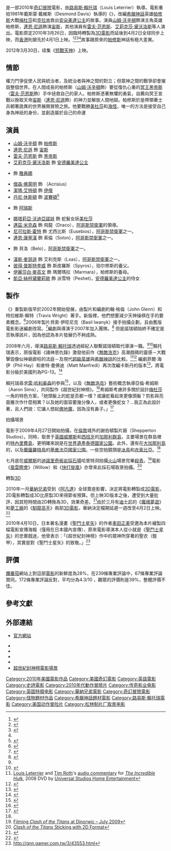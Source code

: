 {{noteTA
|G1=Movie
|G2=Show
}}
{{Infobox Film
| name           = 超世紀封神榜
| original_name  = ''Clash of the Titans''
| image          = Clashofthetitansremakeposter1.jpg
| caption        = 電影海報
| director       = [[路易斯·賴托瑞|路易斯·賴托瑞]]
| producer       = 貝索·伊旺尼克<br />凱文·德拉諾<br />[[理查·賽納克|理查·賽納克]]
| writer         = 崔維斯·畢奇漢<br />菲爾·海伊<br />麥特·曼佛迪
| narrator       = 
| starring       = [[山姆·沃辛頓|山姆·沃辛頓]]<br />[[雷夫·范恩斯|雷夫·范恩斯]]<br />[[連恩·尼遜|連恩·尼遜]]<br />[[艾莉克莎·黛沃洛斯|艾莉克莎·黛沃洛斯]]
| music          = [[克雷格·阿姆斯壯|克雷格·阿姆斯壯]]
| cinematography = 小彼得·曼西茲
| editing        = 文生·塔貝隆<br />大衛·佛里曼
| studio         = [[傳奇影業|傳奇影業]]<br />Thunder Road Film<br />[[理查·賽納克|賽納克公司]]
| distributor    = [[華納兄弟|華納兄弟]]
| released       = （香港）[[2010年4月|2010年4月1日]]
| runtime        = 108分鐘
| country        = [[美国电影|美国]]<br />[[英国电影|英国]]
| language       = [[英語|英語]]
| budget         = 1.25亿美元
| gross          = 4.93亿美元
| preceded_by    = 
| followed_by    = [[怒戰天神|怒戰天神]]
| cn_name        = 诸神之战
| hk_name        = 人‧神‧魔戰
| tw_name        = 超世紀封神榜
}}

{{作品名稱|name=''Clash of the Titans''|hk=人‧神‧魔戰|tw=超世紀封神榜|cn=诸神之战}}是一部2010年[[奇幻|奇幻]][[冒險|冒險]]電影，由[[路易斯·賴托瑞|路易斯·賴托瑞]]（Louis Leterrier）執導。電影重拍1981年戴斯蒙·戴維斯（Desmond Davis）執導的《{{link-en|諸神恩仇錄|Clash of the Titans (1981 film)}}》，改編[[希臘神話|希臘神話]]英雄[[珀耳修斯|帕修斯]]大戰[[梅杜莎|梅杜莎]]和[[克拉肯|克拉肯]]救出[[安德洛墨達|安朵美達公主]]的故事。演員[[山姆·沃辛頓|山姆·沃辛頓]]飾演主角英雄帕修斯，[[連恩·尼遜|連恩·尼遜]]飾演[[宙斯|宙斯]]，其他演員有[[雷夫·范恩斯|雷夫·范恩斯]]、[[艾莉克莎·黛沃洛斯|艾莉克莎·黛沃洛斯]]等人演出。電影原定2010年3月26日，因臨時轉製為[[3D電影|3D電影]]而延後到4月2日全球同步上映，而[[香港|香港]]則搶先於4月1日上映。<ref name="BW 2009-04">{{cite web|title=''Clash of the Titans'' Commences Production for Warner Bros. Pictures and Legendary Pictures|publisher=Business Wire|date=April 25, 2009|url=http://www.businesswire.com/portal/site/google/?ndmViewId=news_view&newsId=20090424005643&newsLang=en|accessdate=December 31, 2009}}</ref><ref name="BD 2009-10">{{cite web|url=http://www.bloody-disgusting.com/news/17571|title=Medusa's Head Hiding Within Perseus' Sack? Three Blind Witches!|date=October 2, 2009|publisher=Bloody-disgusting.com|accessdate=December 31, 2009}}</ref><ref name="DC 2009-10">{{cite web|url=http://www.dreadcentral.com/news/33834/new-clash-titans-remake-stills|title=New ''Clash of the Titans'' Remake Stills|date=October 2, 2009|publisher=Dreadcentral.com|accessdate=December 31, 2009}}</ref><ref name=3D/>故事跟原來的[[帕修斯|帕修斯]]神話有極大差異。

2012年3月30日，续集《[[怒戰天神|怒戰天神]]》上映。

== 情節 ==
權力鬥爭促使人民與統治者，及統治者與神之間的對立；但眾神之間的戰爭卻會摧毀整個世界。在人間成長的帕修斯（[[山姆·沃辛頓|山姆·沃辛頓]]飾）要從復仇心重的[[冥王|冥王]][[黑帝斯|黑帝斯]]（[[雷夫·范恩斯|雷夫·范恩斯]]飾）手中拯救自己的家人。帕修斯憑著無懼的勇氣，自薦向冥王宣戰以換取天帝[[宙斯|宙斯]]（[[連恩·尼遜|連恩·尼遜]]飾）的神力並解放人間地獄。帕修斯於是帶領著士兵朝著詭異的世界展開冒險之旅。他要戰勝[[美杜莎|美杜莎]]和[[挪威海怪|海怪]]，唯一的方法是接受自己身為神祇的身份，並創造屬於自己的命運

== 演員 ==
* [[山姆·沃辛頓|山姆·沃辛頓]] 飾 [[珀耳修斯|帕修斯]]
* [[連恩·尼遜|連恩·尼遜]] 飾 [[宙斯|宙斯]]
* [[雷夫·范恩斯|雷夫·范恩斯]] 飾 [[黑帝斯|黑帝斯]]
* [[艾莉克莎·黛沃洛斯|艾莉克莎·黛沃洛斯]] 飾 [[安德洛墨達|安德羅美達公主]]
* {{link-en|依莎貝拉・米可|Izabella Miko}} 飾 [[雅典娜|雅典娜]]
* [[傑森·佛萊明|傑森·佛萊明]] 飾 {{link-en|亞克里西俄斯|Acrisius}}（Acrisius）
* [[潔瑪·艾特頓|潔瑪·艾特頓]] 飾 [[伊俄|伊俄]]
* [[丹尼·休斯頓|丹尼·休斯頓]] 飾 [[波賽頓|波賽頓]]<ref>{{cite news|author=Rene Rosa|title=Exclusive: Danny Huston To Play Poseidon In Clash Of The Titans Remake|work=UGO Networks|date=2009-04-28|url=http://movieblog.ugo.com/movies/exclusive-danny-huston-to-play-poseidon-in-clash-of-the-titans-remake|accessdate=2009-04-28}}</ref>
* {{link-en|塔梅爾·哈桑|Tamer Hassan}} 飾 [[阿瑞斯|阿瑞斯]]
* [[娜塔莉亞·沃迪亞諾娃|娜塔莉亞·沃迪亞諾娃]] 飾 蛇髮女妖[[美杜莎|美杜莎]]
* [[邁茲·米克森|邁茲·米克森]] 飾 飛龍（Draco），[[阿哥斯禁衛軍|阿哥斯禁衛軍]]的領導。
* [[尼可拉斯·霍特|尼可拉斯·霍特]] 飾 尤西比斯（Eusebios），[[阿哥斯禁衛軍|阿哥斯禁衛軍]]之一。
* [[連恩·康寧漢|連恩·康寧漢]] 飾 索倫（Solon），[[阿哥斯禁衛軍|阿哥斯禁衛軍]]之一。
* {{link-en|勞理·麥坎|Rory McCann}} 飾 貝洛（Belo），[[阿哥斯禁衛軍|阿哥斯禁衛軍]]之一。
* [[漢斯·麥瑟遜|漢斯·麥瑟遜]] 飾 艾利克斯（Lxas），[[阿哥斯禁衛軍|阿哥斯禁衛軍]]之一。
* [[彼得·普斯特李威|彼得·普斯特李威]] 飾 斯皮羅斯（Spyros），珀尔修斯的養父。
* [[伊麗莎白·麥高文|伊麗莎白·麥高文]] 飾 瑪爾瑪拉（Marmara），帕修斯的養母。
*[[凱亞·絲柯黛蘭莉歐|凱亞·絲柯黛蘭莉歐]] 飾 派雪特（Peshet)，[[安德洛墨達|安德羅美達公主]]的侍女

== 製作 ==
《{{link-en|諸神恩仇錄|Clash of the Titans (1981 film)}}》重製新版早於2002年開始發展，由製片{{link-en|亞當·史洛德|Adam Schroeder}}和編劇約翰·格倫（John Glenn）和特拉維斯·賴特（Travis Wright）著手。新版裡，他們想要減少天神操棋在手的要素概念。<ref>{{cite news|author=Michael Fleming|url=http://www.variety.com/article/VR1117867955.html?categoryid=3&cs=1|title=Col sends J. Lo to ''Shrink''|work=[[Variety_(magazine)|Variety]]|date=2002-06-03|accessdate=2008-11-08}}</ref>2006年製片貝索·伊旺尼克（Basil Iwanyk）接手拍攝企劃，且由舊版電影影迷編劇{{link-en|崔維斯·畢奇漢|Travis Beacham}}改寫。<ref>{{cite news|author=Pamela McClintock|url=http://www.variety.com/article/VR1117942286.html?categoryid=13&cs=1|title=Scribe goes to head of ''Clash'' at Warners|work=[[Variety_(magazine)|Variety]]|date=2006-04-30|accessdate=2008-11-08}}</ref>編劇{{link-en|勞倫斯·卡斯丹|Lawrence Kasdan}}與導演{{link-en|史蒂芬·諾瑞頓|Stephen Norrington}}于2007年加入團隊。<ref>{{cite news|author=Michael Fleming|url=http://www.variety.com/article/VR1117977672.html?categoryid=1238&cs=1|title=Norrington to direct ''Titans''|work=[[Variety_(magazine)|Variety]]|date=2007-12-13|accessdate=2008-11-08}}</ref> 
但是諾瑞頓始終不確定是否執導該片，因為他認為本片發展仍不夠成熟。

2008年六月，導演[[路易斯·賴托瑞|路易斯·賴托瑞]]透過經紀人聯繫諾瑞頓取代導演一職。<ref name=ecran/><ref>{{cite news|url=http://www.variety.com/article/VR1117988133.html?categoryid=13&cs=1|author=Michael Fleming|title=''Gods'' goes to war with ''Titans''|work=[[Variety_(magazine)|Variety]]|date=2008-06-26|accessdate=2008-11-08}}</ref>賴托瑞表示，原版電影《諸神恩仇錄》激發他前作《[[無敵浩克|無敵浩克]]》高潮戲碼的靈感－大戰擊毀像似神廟廊柱的法庭－及現代[[超級英雄|超級英雄]]與[[希臘神話|希臘神話]]的比較。<ref>[[Louis_Leterrier|Louis Leterrier]] and [[Tim_Roth|Tim Roth]]'s [[audio_commentary|audio commentary]] for ''[[The_Incredible_Hulk_(film)|The Incredible Hulk]]'', 2008 DVD by [[Universal_Studios_Home_Entertainment|Universal Studios Home Entertainment]]</ref><ref>{{cite news | title = News Etc. | work = [[Empire_(magazine)|Empire]] | date = April 2008 | pages = 15–16}}</ref> 
編劇菲爾·海伊（Phil Hay）和麥特·曼佛迪（Matt Manfredi）再次改編卡斯丹的版本<ref>{{cite news|url=http://movieblog.ugo.com/index.php/movieblog/more/mike_richardson_on_dark_horses_upcoming_goodies_emily_the_strange_ripd_and_/|title=Mike Richardson on Dark Horse's Upcoming Goodies|publisher=[[UGO_Networks|UGO Networks]]|date=2008-11-12|accessdate=2009-01-17|deadurl=yes|archiveurl=https://web.archive.org/web/20131103085816/http://movieblog.ugo.com/index.php/movieblog/more/mike_richardson_on_dark_horses_upcoming_goodies_emily_the_strange_ripd_and_/|archivedate=2013-11-03}}</ref>，將電影分級於美國列為PG-13。<ref>{{cite news|author=Robert Sanchez|title=Exclusive Script Review: ''Clash of the Titans'' Remake!|work=IESB|date=2007-08-04|url=http://www.iesb.net/index.php?option=com_content&task=view&id=2988&Itemid=99|accessdate=2009-04-10}}</ref>

賴托瑞尋求[[雷·哈利豪森|雷·哈利豪森]]的參與<ref name=ecran>{{cite web|url=http://www.ecranlarge.com/article-details-9265.php|publisher=EcranLarge.com|title=Leterrier parle de son ''Choc des Titans''|date=2008-07-12|accessdate=2008-11-08}}</ref>，以及《[[無敵浩克|無敵浩克]]》藝術概念執導亞倫·希姆斯（Aaron Sims），共同製作《超世紀封神榜》。<ref>{{cite news|url=http://www.bloody-disgusting.com/news/19658|title=Interview: 'Clash of the Titans' Character Designer Aaron Sims|publisher=[[Bloody_Disgusting|Bloody Disgusting]]|date=2010-03-31|accessdate=2010-03-31}}</ref>希姆斯考慮許多關於設計[[梅杜莎|梅杜莎]]一角的特色方案，「她頭髮上的蛇是否都一樣？或讓蛇看起來更像頭髮？剪影與亮面層次作什麼相異？以及她的面容要幾分像人，或者更像蛇女？...我正為此設計著，且人們說：它讓人想起[[佛地魔|佛地魔]]，因為沒有鼻子。」<ref>{{cite news|author=Jennifer Vineyard|title=''Clash Of The Titans'' Designer Gives Medusa A Bad Hair Day For Remake|publisher=MTV Movies Blog|date=2008-10-27|url=http://moviesblog.mtv.com/2008/10/27/clash-of-the-titans-designer-gives-medusa-a-bad-hair-day-for-remake/|accessdate=2009-10-04|deadurl=yes|archiveurl=https://web.archive.org/web/20090926223545/http://moviesblog.mtv.com/2008/10/27/clash-of-the-titans-designer-gives-medusa-a-bad-hair-day-for-remake|archivedate=2009-09-26}}</ref> 

;拍攝場景
電影于2009年4月27日開始拍攝，在[[倫敦|倫敦]]城外的謝伯頓製片廠（Shepperton Studios）。同時，取景于[[英國|英國]][[威爾斯|威爾斯]]和[[西班牙|西班牙]]的[[加那利群島|加那利群島]]，主要場景在群島裡的[[特內里費島|特內里費島]]，更明確來說是在[[世界遺產|世界遺產]][[泰德國家公園|泰德國家公園]]。此外，還有在[[大加那利島|大加那利島]]的{{link-en|馬斯帕洛馬斯沙丘|Maspalomas Dunes}}，以及[[蘭薩羅特島|蘭薩羅特島]]的[[蒂曼法亞國家公園|蒂曼法亞國家公園]]。一些空拍鏡頭是[[冰島|冰島]]和[[衣索比亞|衣索比亞]]。<ref name="BW 2009-04"/>

七月底在[[威爾斯|威爾斯]]的[[迪諾里奇板岩採石場|迪諾里奇板岩採石場]]哈里特洞拍攝[[火山|火山]]場景完畢[[殺青|殺青]]。<ref>[http://www.aditnow.co.uk/community/viewtopic.aspx?t=3149&pid=1 Filming ''Clash of the Titans'' at Dinorwic – July 2009]</ref>電影《[[風雲際會|風雲際會]]》（Willow）和《[[快打旋風|快打旋風]]》亦曾來此採石場取景拍攝。<ref>[http://www.dreadcentral.com/news/35277/clash-titans-sticking-with-2d-format ''Clash of the Titans'' Sticking with 2D Format]</ref>

;轉製[[3D|3D]]
2010年一月[[華納兄弟|華納兄弟]]受到《[[阿凡達|阿凡達]]》全球賣座影響，決定將電影轉製成[[3D電影|3D電影]]，2D電影轉製成3D比原製3D來得節省預算。但上映3D版本之後，遭受到大量批評，因其短時間由2D轉換為3D，效果奇差。<ref>{{cite news|title=華納將在10天內決定《超世紀封神榜》是否3D化|work=影像日報|date=2010-01-21|url=http://mymovie.blogbus.com/logs/56754904.html|accessdate=2010-01-28|deadurl=yes|archiveurl=https://web.archive.org/web/20100124093650/http://mymovie.blogbus.com/logs/56754904.html|archivedate=2010-01-24}}</ref>由於三月有[[迪士尼|迪士尼]]的《[[魔境夢遊|魔境夢遊]]》和[[夢工廠|夢工廠]]的《[[馴龍高手|馴龍高手]]》兩部[[3D電影|3D電影]]，華納決定檔期延遲一週改至4月2日上映。<ref name=3D>{{cite news| title=《阿凡達》效應　未來兩集《哈利波特》也要變3D |work=今日新聞 |date=2010-01-28|url=http://www.nownews.com/2010/01/28/38-2563987.htm  |accessdate=2010-01-28}}</ref>

2010年4月10日，日本著名漫畫《[[聖鬥士星矢|聖鬥士星矢]]》的作者[[車田正美|車田正美]]受邀為本片繪製四幅電影宣傳海報（僅用在日本國內宣傳），原來電影導演本人從小就是《[[聖鬥士星矢|聖鬥士星矢]]》的忠實戲迷，他曾表示：「《超世紀封神榜》作中的眾神所穿著的聖衣（鎧甲），其實是對《聖鬥士星矢》的致敬。」<ref>http://gnn.gamer.com.tw/3/43553.html</ref>

==評價==
[[爛番茄|爛番茄]]網站上對這部[[電影|電影]]的新鮮度為28%，在239條專業評論中，67條專業評論贊同，172條專業評論反對，平均分為4.3/10 ，觀眾的評價則是39%，整體評價不佳。

== 參考文獻 ==
<div class="references-small">
<references></references>
</div>

== 外部連結 ==
* {{en}}[http://clash-of-the-titans.warnerbros.com/ 官方網站]
* {{imdb title|id=0800320|title=超世紀封神榜}}
* {{amg movie|id=427095|title=超世紀封神榜}}
* {{rotten-tomatoes|id=clash_of_the_titans_2010|title=超世紀封神榜}}
* {{mojo title|id=clashofthetitans10|title=超世紀封神榜}}
* [https://web.archive.org/web/20100216161108/http://www.clashofthetitansinwales.com/ 超世紀封神榜電影場景]

{{Clash of the Titans}}
{{Louis Leterrier}}
{{DEFAULTSORT:Clash of the Titans}}
[[Category:2010年美國電影作品|Category:2010年美國電影作品]]
[[Category:美國奇幻電影|Category:美國奇幻電影]]
[[Category:英語電影|Category:英語電影]]
[[Category:史詩電影|Category:史詩電影]]
[[Category:2010年代動作冒險片|Category:2010年代動作冒險片]]
[[Category:传奇影业电影|Category:传奇影业电影]]
[[Category:英国特摄电影|Category:英国特摄电影]]
[[Category:華納兄弟電影|Category:華納兄弟電影]]
[[Category:奇幻冒險電影|Category:奇幻冒險電影]]
[[Category:怪物題材作品|Category:怪物題材作品]]
[[Category:希臘神話題材電影|Category:希臘神話題材電影]]
[[Category:路易斯·賴托瑞電影|Category:路易斯·賴托瑞電影]]
[[Category:美国动作冒险片|Category:美国动作冒险片]]
[[Category:松林制片厂取景电影|Category:松林制片厂取景电影]]